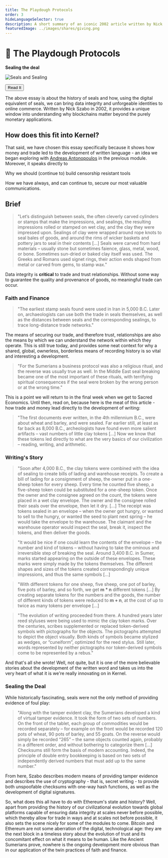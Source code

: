 ```yaml
---
title: The Playdough Protocols
order: 3
hideLanguageSelector: true
description: A short summary of an iconic 2002 article written by Nick Szabo on the history of seals and data integrity, directly applicable to how we understand the value of blockchains today.
featuredImage: ../images/shares/giving.png
---
```


# 🤝 The Playdough Protocols

<InfoBlock>

<Box>

**Sealing the deal**

![Seals and Sealing](/images/mod1-img/indusseals.gif)

<Aligner center>
<Button to="https://nakamotoinstitute.org/the-playdough-protocols/">
    Read It
</Button>
</Aligner>

</Box>

</InfoBlock>

The above essay is about the history of seals and how, using the digital equivalent of seals, 
we can bring data integrity and unforgeable identities to online commerce. Written by Nick Szabo 
in 2002, it provides a unique window into understanding why blockchains matter beyond the purely 
monetary applications.

## How does this fit into Kernel?

That said, we have chosen this essay specifically because it shows how money and trade led to 
the development of written language - an idea we began exploring with 
[Andreas Antonopoulos](/learn/module-0/money-language) in the previous module. Moreover, it 
speaks directly to

<Process>

Why we should (continue to) build censorship resistant tools

How we have always, and can continue to, secure our most valuable communications.

</Process>

## Brief

> "Let‘s distinguish between seals, the often cleverly carved cylinders or stamps that make the 
impressions, and sealings, the resulting impressions rolled or stamped on wet clay, and the clay 
they were impressed upon. Sealings of clay were wrapped around rope knots to seal bales of goods, 
and around the rims of wicker baskets and pottery jars to seal in their contents [...] Seals were 
carved from hard materials – usually stone but sometimes faience, glass, metal, wood, or bone. 
Sometimes sun-dried or baked clay itself was used. The Greeks and Romans used signet rings, their 
action ends shaped from metal or carved from gems, to stamp wax."

Data integrity is **critical** to trade and trust relationships. Without some way to guarantee 
the quality and provenance of goods, no meaningful trade can occur.

### Faith and Finance

> "The earliest stamp seals found were used in Iran in 5,000 B.C. Later on, archaeologists can 
use both the trade in seals themselves, as well as the distances between seals and the corresponding 
sealings, to trace long-distance trade networks."

The means of securing our trade, and therefore trust, relationships are also the means by which 
we can understand the network within which they operate. This is still true today, and provides 
some neat context for why a shared, global, ownerless, borderless means of recording history is 
so vital and interesting a development.

> "For the Sumerians a business protocol was also a religious ritual, and the reverse was usually 
true as well. In the Middle East seal breaking became one of the most important of these rituals, 
with terrifying spiritual consequences if the seal were broken by the wrong person or at the wrong time."

This is a point we will return to in the final week when we get to Sacred Economics. Until then, 
read on, because here is the meat of this article - how trade and money lead directly to the 
development of writing:

> "The first documents ever written, in the 4th millennium B.C., were about wheat and barley, 
and were sealed. Far earlier still, at least as far back as 8,000 B.C., archeologists have found 
even more salient artifacts – vast numbers of little clay tokens [...] Now we know that these 
tokens led directly to what are the very basics of our civilization – reading, writing, and arithmetic.

### Writing's Story

> "Soon after 4,000 B.C., the clay tokens were combined with the idea of sealing to create 
bills of lading and warehouse receipts. To create a bill of lading for a consignment of sheep, 
the owner put in a one-sheep token for every sheep. Every time he counted five sheep, a five-sheep 
token could be substituted for a one-sheep token. Once the owner and the consignee agreed on 
the count, the tokens were placed in a wet clay envelope. The owner and the consignee rolled 
their seals over the envelope, then let it dry. [...] The receipt was tokens sealed in an 
envelope – when the owner got hungry, or wanted to sell to the hungry, or wanted the seed to 
plant next spring – he would take the envelope to the warehouse. The claimant and the warehouse 
operator would inspect the seal, break it, inspect the tokens, and then deliver the goods.

> "It would be nice if one could learn the contents of the envelope – the number and kind of 
tokens – without having to take the ominous and irreversible step of breaking the seal. Around 
3,400 B.C. in Sumer, marks started appearing on the outside of these envelopes. These marks 
were simply made by the tokens themselves. The different shapes and sizes of the tokens created 
correspondingly unique impressions, and thus the same symbols [...]

> "With different tokens for one sheep, five sheep, one pot of barley, five pots of barley, and 
so forth, we get **m * n** different tokens [...] By creating separate tokens for the numbers 
and the goods, the number of different kinds of tokens were reduced to **m + n**, at the cost 
of up to twice as many tokens per envelope [...]

> "The evolution of writing proceeded from there. A hundred years later reed styluses were being 
used to mimic the clay token marks. Over the centuries, scribes supplemented or replaced 
token-derived symbols with pictographs for the objects. The pictographs attempted to depict the 
object visually. Both kinds of symbols became stylized as wedges, or “cuneiform”, optimized for 
the reed stylus. Still later, words represented by neither pictographs nor token-derived symbols 
come to be represented by a rebus."

And that's all she wrote! Well, not quite, but it is one of the more believable stories about 
the development of the written word and takes us into the very heart of what it is we're really 
innovating on in Kernel.

### Sealing the Deal

While historically fascinating, seals were not the only method of providing evidence of foul play:

> "Along with the tamper evident clay, the Sumerians developed a kind of virtual tamper evidence. 
It took the form of two sets of numbers. On the front of the tablet, each group of commodities 
would be recorded separately – for example on the front would be recorded 120 pots of wheat, 90 
pots of barley, and 55 goats. On the reverse would simply be recorded “265” – the same objects 
counted again, probably in a different order, and without bothering to categorize them [...] 
Checksums still form the basis of modern accounting. Indeed, the principle of double entry 
bookkeeping is based on two sets of independently derived numbers that must add up to the same number."

From here, Szabo describes modern means of providing tamper evidence and describes the use of 
cryptography - that is, secret writing - to provide both unspoofable checksums with one-way hash 
functions, as well as the development of digital signatures.

So, what does this all have to do with Ethereum's state and history? Well, apart from providing 
the history of our civilizational evolution towards global platforms capable of ensuring data 
integrity at scales never before possible, which thereby allow for trade in ways and at scales 
not before possible, it also sets the scene nicely for some of the modules to come. Bitcoin and 
Ethereum are not some aberration of the digital, technological age: they are the next block in a 
timeless story about the evolution of trust and its concomitant effect on what it means to be 
human. Like the Ancient Sumerians prove, nowhere is the ongoing development more obvious than 
in our application of the twin practices of faith and finance.